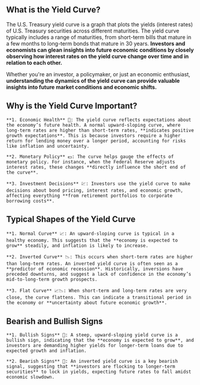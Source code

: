 ## What is the Yield Curve?

The U.S. Treasury yield curve is a graph that plots the yields (interest rates) of U.S. Treasury securities across different maturities. The yield curve typically includes a range of maturities, from short-term bills that mature in a few months to long-term bonds that mature in 30 years. **Investors and economists can glean insights into future economic conditions by closely observing how interest rates on the yield curve change over time and in relation to each other.**

Whether you're an investor, a policymaker, or just an economic enthusiast, **understanding the dynamics of the yield curve can provide valuable insights into future market conditions and economic shifts.**

## Why is the Yield Curve Important?

    **1. Economic Health** 📶: The yield curve reflects expectations about the economy’s future health. A normal upward-sloping curve, where long-term rates are higher than short-term rates, **indicates positive growth expectations**. This is because investors require a higher return for lending money over a longer period, accounting for risks like inflation and uncertainty.
    
    **2. Monetary Policy** 💵: The curve helps gauge the effects of monetary policy. For instance, when the Federal Reserve adjusts interest rates, these changes **directly influence the short end of the curve**.
    
    **3. Investment Decisions** 💹: Investors use the yield curve to make decisions about bond pricing, interest rates, and economic growth, affecting everything **from retirement portfolios to corporate borrowing costs**.

## Typical Shapes of the Yield Curve

    **1. Normal Curve** 📈: An upward-sloping curve is typical in a healthy economy. This suggests that the **economy is expected to grow** steadily, and inflation is likely to increase.
    
    **2. Inverted Curve** 📉: This occurs when short-term rates are higher than long-term rates. An inverted yield curve is often seen as a **predictor of economic recession**. Historically, inversions have preceded downturns, and suggest a lack of confidence in the economy’s mid-to-long-term growth prospects.
    
    **3. Flat Curve** 📈📉: When short-term and long-term rates are very close, the curve flattens. This can indicate a transitional period in the economy or **uncertainty about future economic growth**.

## Bearish and Bullish Signs

    **1. Bullish Signs** 🐂: A steep, upward-sloping yield curve is a bullish sign, indicating that the **economy is expected to grow**, and investors are demanding higher yields for longer-term loans due to expected growth and inflation.
    
    **2. Bearish Signs** 🐻: An inverted yield curve is a key bearish signal, suggesting that **investors are flocking to longer-term securities** to lock in yields, expecting future rates to fall amidst economic slowdown.
